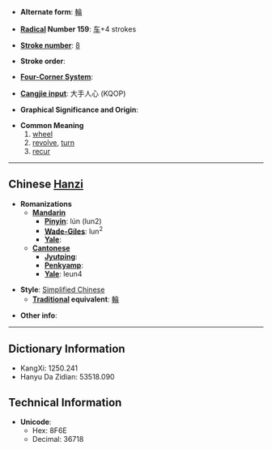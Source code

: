 * '''Alternate form''': [[輪]]

* '''[[Wiktionary:Chinese radical index| Radical]] Number 159''': [[Wiktionary:Chinese radical index 车|车]]+4 strokes

* '''[[Wiktionary:Chinese total strokes index|Stroke number]]''': [[Wiktionary:Chinese total strokes index 8|8]]

* '''Stroke order''': 

* '''[[Wiktionary:Chinese four corner index|Four-Corner System]]''': 

* '''[[Wiktionary:Chinese Cangjie index|Cangjie input]]''': 大手人心 (KQOP)

* '''Graphical Significance and Origin''': 

* '''Common Meaning'''
*#[[wheel]]
*# [[revolve]], [[turn]]
*# [[recur]]

----

== Chinese [[Hanzi]] ==

* '''Romanizations'''
** '''[[Mandarin]]'''
*** '''[[Pinyin]]''': lún (lun2)
*** '''[[Wade-Giles]]''': lun<sup>2</sup>
*** '''[[Yale]]''': 
** '''[[Cantonese]]'''
*** '''[[Jyutping]]''':
*** '''[[Penkyamp]]''': 
*** '''[[Yale]]''': leun4

* '''Style''': [[Simplified Chinese]] 
** '''[[Traditional Chinese|Traditional]] equivalent''': [[輪]]

* '''Other info''': 

----

== Dictionary Information ==

* KangXi: 1250.241
* Hanyu Da Zidian: 53518.090

== Technical Information ==

* '''Unicode''':
** Hex: 8F6E
** Decimal: 36718